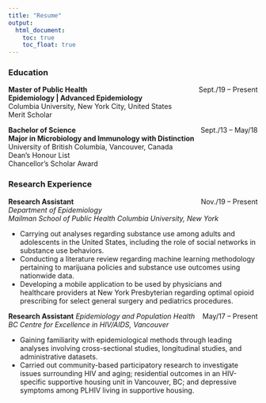 ```yaml
---
title: "Resume"
output: 
  html_document:
    toc: true
    toc_float: true
---
```


### Education

**Master of Public Health** [Sept./19 – Present]{style="float:right"}     
**Epidemiology | Advanced Epidemiology**  
Columbia University, New York City, United States  
Merit Scholar

**Bachelor of Science** [Sept./13 – May/18]{style="float:right"}  
**Major in Microbiology and Immunology with Distinction**  
University of British Columbia, Vancouver, Canada  
Dean’s Honour List  
Chancellor’s Scholar Award

### Research Experience

**Research Assistant** [Nov./19 – Present]{style="float:right"}     
*Department of Epidemiology*  
*Mailman School of Public Health Columbia University, New York*    

* Carrying out analyses regarding substance use among adults and adolescents in the United States, including the role of social networks in substance use behaviors.  
* Conducting a literature review regarding machine learning methodology pertaining to marijuana policies and substance use outcomes using nationwide data.  
* Developing a mobile application to be used by physicians and healthcare providers at New York Presbyterian regarding optimal opioid prescribing for select general surgery and pediatrics procedures.

**Research Assistant** [May/17 – Present]{style="float:right"}
*Epidemiology and Population Health*
*BC Centre for Excellence in HIV/AIDS, Vancouver*

* Gaining familiarity with epidemiological methods through leading analyses involving cross-sectional studies, longitudinal studies, and administrative datasets.
* Carried out community-based participatory research to investigate issues surrounding HIV and aging; residential outcomes in an HIV-specific supportive housing unit in Vancouver, BC; and depressive symptoms among PLHIV living in supportive housing.






